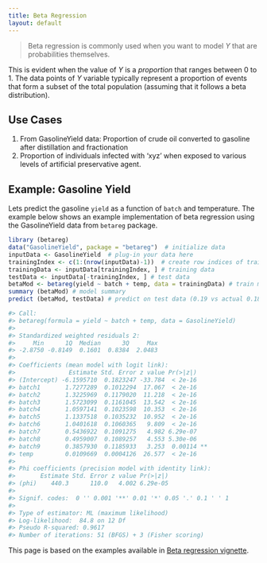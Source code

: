 ```yaml
---
title: Beta Regression
layout: default
---
```

> Beta regression is commonly used when you want to model $Y$ that are probabilities themselves. 

This is evident when the value of $Y$ is a _proportion_ that ranges between 0 to 1. The data points of $Y$ variable typically represent a proportion of events that form a subset of the total population (assuming that it follows a beta distribution).

## Use Cases

1. From GasolineYield data: Proportion of crude oil converted to gasoline after distillation and fractionation
2. Proportion of individuals infected with ‘xyz’ when exposed to various levels of artificial preservative agent.

## Example: Gasoline Yield
Lets predict the gasoline `yield` as a function of `batch` and temperature. The example below shows an example implementation of beta regression using the GasolineYield data from `betareg` package.

```r
library (betareg)
data("GasolineYield", package = "betareg")  # initialize data
inputData <- GasolineYield  # plug-in your data here
trainingIndex <- c(1:(nrow(inputData)-1))  # create row indices of training data
trainingData <- inputData[trainingIndex, ] # training data
testData <- inputData[-trainingIndex, ] # test data
betaMod <- betareg(yield ~ batch + temp, data = trainingData) # train model. Tune var names.
summary (betaMod) # model summary
predict (betaMod, testData) # predict on test data (0.19 vs actual 0.18)

#> Call:
#> betareg(formula = yield ~ batch + temp, data = GasolineYield)
#> 
#> Standardized weighted residuals 2:
#>     Min      1Q  Median      3Q     Max 
#> -2.8750 -0.8149  0.1601  0.8384  2.0483 
#> 
#> Coefficients (mean model with logit link):
#>               Estimate Std. Error z value Pr(>|z|)    
#> (Intercept) -6.1595710  0.1823247 -33.784  < 2e-16 
#> batch1       1.7277289  0.1012294  17.067  < 2e-16 
#> batch2       1.3225969  0.1179020  11.218  < 2e-16 
#> batch3       1.5723099  0.1161045  13.542  < 2e-16 
#> batch4       1.0597141  0.1023598  10.353  < 2e-16 
#> batch5       1.1337518  0.1035232  10.952  < 2e-16 
#> batch6       1.0401618  0.1060365   9.809  < 2e-16 
#> batch7       0.5436922  0.1091275   4.982 6.29e-07 
#> batch8       0.4959007  0.1089257   4.553 5.30e-06 
#> batch9       0.3857930  0.1185933   3.253  0.00114 ** 
#> temp         0.0109669  0.0004126  26.577  < 2e-16 
#> 
#> Phi coefficients (precision model with identity link):
#>       Estimate Std. Error z value Pr(>|z|)    
#> (phi)    440.3      110.0   4.002 6.29e-05 
#> 
#> Signif. codes:  0 '' 0.001 '**' 0.01 '*' 0.05 '.' 0.1 ' ' 1 
#> 
#> Type of estimator: ML (maximum likelihood)
#> Log-likelihood:  84.8 on 12 Df
#> Pseudo R-squared: 0.9617
#> Number of iterations: 51 (BFGS) + 3 (Fisher scoring)
```

This page is based on the examples available in [Beta regression vignette](http://cran.r-project.org/web/packages/betareg/vignettes/betareg.pdf).
